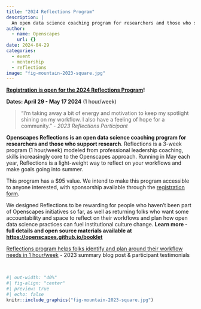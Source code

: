 ```yaml
---
title: "2024 Reflections Program"
description: |
  An open data science coaching program for researchers and those who support research.
author:
  - name: Openscapes
    url: {}
date: 2024-04-29
categories:
  - event 
  - mentorship
  - reflections
image: "fig-mountain-2023-square.jpg"   
---
```


**[Registration is open for the 2024 Reflections Program](https://forms.gle/aq9vPiyHSoVjfY9t9)!**

**Dates: April 29 - May 17 2024**  (1 hour/week)

> “I’m taking away a bit of energy and motivation to keep my spotlight shining on my workflow. I also have a feeling of hope for a community.” - *2023 Reflections Participant* 

**Openscapes Reflections is an open data science coaching program for researchers and those who support research**. Reflections is a 3-week program (1 hour/week) modeled from professional leadership coaching, skills increasingly core to the Openscapes approach. Running in May each year, Reflections is a light-weight way to reflect on your workflows and make goals going into summer.

This program has a \$95 value. We intend to make this program accessible to anyone interested, with sponsorship available through the [registration form](https://forms.gle/aq9vPiyHSoVjfY9t9).

We designed Reflections to be rewarding for people who haven't been part of Openscapes initiatives so far, as well as returning folks who want some accountability and space to reflect on their workflows and plan how open data science practices can fuel institutional culture change. **Learn more - full details and open source materials available at <https://openscapes.github.io/booklet>**

[Reflections program helps folks identify and plan around their workflow needs in 1 hour/week](https://openscapes.org/blog/2023-09-06-reflections-2023/) - 2023 summary blog post & participant testimonials

<br>

```r
#| out-width: "40%"
#| fig-align: "center"
#| preview: true
#| echo: false
knitr::include_graphics("fig-mountain-2023-square.jpg")  
```
